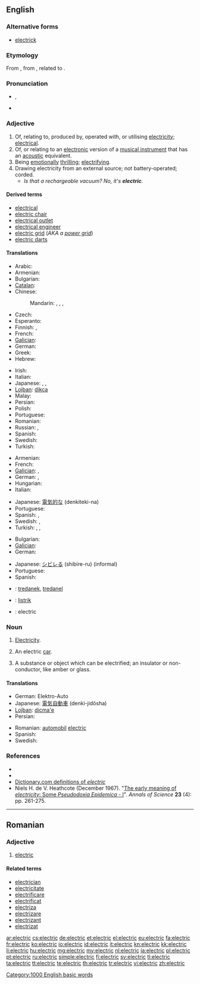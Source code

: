 ==English==

===Alternative forms===
* [[electrick]] {{qualifier|chiefly archaic}}

===Etymology===
From {{etyl|NL.}} {{term|electricus|ēlectricus|of amber|lang=la}}, from {{etyl|grc}} {{term|lang=grc|ἤλεκτρον|tr=ēlektron||amber|sc=polytonic}}, related to {{term|lang=grc|ἠλέκτωρ|tr=ēlektor||shining sun|sc=polytonic}}.

===Pronunciation===
* {{IPA|/ɪˈlɛktɹɪk/}}, {{SAMPA|/I"lEktrIk/}}
* {{audio|en-us-electric.ogg|Audio (US)}}

===Adjective===
{{en-adj|-}}

# Of, relating to, produced by, operated with, or utilising [[electricity]]; [[electrical]].
# Of, or relating to an [[electronic]] version of a [[musical instrument]] that has an [[acoustic]] equivalent.
# Being [[emotionally]] [[thrilling]]; [[electrifying]].
# Drawing electricity from an external source; not battery-operated; corded.
#* ''Is that a rechargeable vacuum? No, it's '''electric'''.''

====Derived terms====
* [[electrical]]
* [[electric chair]]
* [[electrical outlet]]
* [[electrical engineer]]
* [[electric grid]] (''AKA a [[power grid]]'')
* [[electric darts]]

====Translations====
{{trans-top|electrical}}
* Arabic: {{t|ar|كهربائي|tr=kahrabaa'iy}}
* Armenian: {{t-|hy|էլեկտրական|tr=ēlektrakan}}
* Bulgarian: {{t|bg|електрически|tr=elektríčeski}}
* [[Catalan]]: {{t|ca|elèctric}}
* Chinese:
*: Mandarin: {{t|cmn|電動|sc=Hani}}, {{t|cmn|电动|tr=diàndòng|sc=Hani}}, {{t|cmn|電氣|sc=Hani}}, {{t|cmn|电气|tr=diànqì|sc=Hani}}
* Czech: {{t+|cs|elektrický|m}}
* Esperanto: {{t-|eo|elektra|xs=Esperanto}}
* Finnish: {{t-|fi|sähköinen}}, {{t|fi|sähkö-}}
* French: {{t+|fr|électrique}}
* [[Galician]]: {{t-|gl|eléctrico|xs=Galician}}
* German: {{t+|de|elektrisch}}
* Greek: {{t+|el|ηλεκτρικός|tr=ilektrikós}}
* Hebrew: {{t|he|חשמלי|tr=khashmalí}}
{{trans-mid}}
* Irish: {{t|ga|leictreach}}
* Italian: {{t+|it|elettrico}}
* Japanese: {{t|ja|電動の|tr=でんどうの, dendō-no}}, {{t|ja|電気的な|tr=でんきてきな, denkiteki-na}}, {{t|ja|エレクトリック|tr=erektrikku}}
* [[Lojban]]: [[dikca]]
* Malay: {{t-|ms|elektrik|xs=Malay}}
* Persian: {{t|fa|برقي|tr=barghi}}
* Polish: {{t+|pl|elektryczny}}
* Portuguese: {{t+|pt|elétrico}}
* Romanian: {{t|ro|electric}}
* Russian: {{t+|ru|электрический|tr=elektríčeskij}}, {{t|ru|электро-|tr=elektro-}}
* Spanish: {{t+|es|eléctrico}}
* Swedish: {{t+|sv|elektrisk}}
* Turkish: {{t-|tr|elektrikli}}
{{trans-bottom}}

{{trans-top|electronic (musical instrument)}}
* Armenian: {{t-|hy|էլեկտրական|tr=ēlektrakan}}
* French: {{t+|fr|électrique}}
* [[Galician]]: {{t-|gl|eléctrico|xs=Galician}} {{m}}, {{t-|gl|eléctrica|xs=Galician}} {{f}}
* German: {{t+|de|elektronisch}}, {{t+|de|elektrisch}}
* Hungarian: {{t|hu|elektromos}}
* Italian: {{t+|it|elettronico|m}}
{{trans-mid}}
* Japanese: [[電気的な]] (denkiteki-na)
* Portuguese: {{t+|pt|elétrico}}
* Spanish: {{t+|es|eléctrico}} {{gloss|guitars}}, {{t+|es|electrónico}} {{gloss|other than guitars}}
* Swedish: {{t+|sv|elektrisk}}, {{t-|sv|el-}}
* Turkish: {{t-|tr|elektrikli}}, {{t+|tr|elektrik}}, {{t-|tr|elektro-}}
{{trans-bottom}}

{{trans-top|emotionally thrilling}}
* Bulgarian: {{t|bg|наелектризиращ}}
* [[Galician]]: {{t+|gl|electrizante|xs=Galician}}
* German: {{t-|de|elektrisierend}}
{{trans-mid}}
* Japanese: [[シビレる]] (shibire-ru) (informal)
* Portuguese: {{t-|pt|eletrizante}}
* Spanish: {{t-|es|electrizante}}
{{trans-bottom}}

{{checktrans-top}}
* {{ttbc|br}}: [[tredanek]], [[tredanel]]
* {{ttbc|id}}: [[listrik]]
* {{ttbc|ia}}: electric
{{trans-bottom}}

===Noun===
{{en-noun|-|s}}

# {{informal}} [[electricity#English|Electricity]].
# {{rare}} An electric [[car]].
# {{archaic}} A substance or object which can be electrified; an insulator or non-conductor, like amber or glass.

====Translations====
{{trans-top|electric car}}
* German: Elektro-Auto
* Japanese: [[電気自動車]] (denki-jidōsha)
* [[Lojban]]: [[dicma'e]]
* Persian: {{t|fa|ماشين برقي|tr=mashine barghi}}
{{trans-mid}}
* Romanian: [[automobil]] [[electric]] {{n}}
* Spanish: {{t-|es|coche eléctrico|m}}
* Swedish: {{t|sv|elbil}}
{{trans-bottom}}

===References===
* {{R:Webster 1828}}
* {{R:Webster 1913}}
* [http://dictionary.reference.com/browse/electric Dictionary.com definitions of ''electric'']
* Niels H. de V. Heathcote (December 1967). "[http://dx.doi.org/10.1080/00033796700203316 The early meaning of ''electricity'': Some ''Pseudodoxia Epidemica'' - I]". ''Annals of Science'' '''23''' (4): pp. 261-275.

[[Category:1000 English basic words]]

----

==Romanian==

===Adjective===
{{ro-adj|mn}}

# [[#English|electric]]

====Related terms====
* [[electrician]]
* [[electricitate]]
* [[electrificare]]
* [[electrificat]]
* [[electriza]]
* [[electrizare]]
* [[electrizant]]
* [[electrizat]]

[[ar:electric]]
[[cs:electric]]
[[de:electric]]
[[et:electric]]
[[el:electric]]
[[eu:electric]]
[[fa:electric]]
[[fr:electric]]
[[ko:electric]]
[[io:electric]]
[[id:electric]]
[[it:electric]]
[[kn:electric]]
[[kk:electric]]
[[li:electric]]
[[hu:electric]]
[[mg:electric]]
[[my:electric]]
[[nl:electric]]
[[ja:electric]]
[[pl:electric]]
[[pt:electric]]
[[ru:electric]]
[[simple:electric]]
[[fi:electric]]
[[sv:electric]]
[[tl:electric]]
[[ta:electric]]
[[tt:electric]]
[[te:electric]]
[[th:electric]]
[[tr:electric]]
[[vi:electric]]
[[zh:electric]]